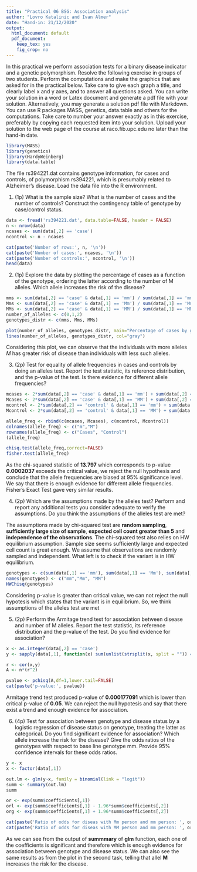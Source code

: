 ```yaml
---
title: "Practical 06 BSG: Association analysis"
author: "Lovro Katalinic and Ivan Almer"
date: "Hand-in: 21/12/2020"
output:
  html_document: default
  pdf_document: 
    keep_tex: yes
    fig_crop: no
---
```


In this practical we perform association tests for a binary disease indicator and a genetic polymorphism. Resolve the following exercise in groups of two students. Perform the computations and make the graphics that are asked for in the practical below. Take care to give each graph a title, and clearly label x and y axes, and to answer all questions asked. You can write your solution in a word or Latex document and generate a pdf file with your solution. Alternatively, you may generate a solution pdf file with Markdown. You can use R packages MASS, genetics, data.table and others for the computations. Take care to number your answer exactly as in this exercise, preferably by copying each requested item into your solution. Upload your solution to the web page of the course at raco.fib.upc.edu no later than the hand-in date.

```r
library(MASS)
library(genetics)
library(HardyWeinberg)
library(data.table)
```


The file rs394221.dat contains genotype information, for cases and controls, of polymorphism rs394221, which is presumably related to Alzheimer’s disease. Load the data file into the R environment.

1. (1p) What is the sample size? What is the number of cases and the number of controls? Construct the contingency table of genotype by case/control status.

```r
data <- fread('rs394221.dat', data.table=FALSE, header = FALSE)
n <- nrow(data)
ncases <- sum(data[,2] == 'case')
ncontrol <- n - ncases

cat(paste('Number of rows:', n, '\n'))
cat(paste('Number of cases:', ncases, '\n'))
cat(paste('Number of controls:', ncontrol, '\n'))
head(data)
```

2. (1p) Explore the data by plotting the percentage of cases as a function of the genotype, ordering the latter according to the number of M alleles. Which allele increases the risk of the disease?

```r
mms <- sum(data[,2] == 'case' & data[,1] == 'mm') / sum(data[,1] == 'mm')
Mms <- sum(data[,2] == 'case' & data[,1] == 'Mm') / sum(data[,1] == 'Mm')
MMs <- sum(data[,2] == 'case' & data[,1] == 'MM') / sum(data[,1] == 'MM')
number_of_alleles <- c(0,1,2)
genotypes_distr <- c(mms, Mms, MMs)

plot(number_of_alleles, genotypes_distr, main="Percentage of cases by genotype", xlab="Number of M alleles", ylab="Frequency of genotypes in cases")
lines(number_of_alleles, genotypes_distr, col="gray")
```

Considering this plot, we can observe that the individuals with more alleles *M* has greater risk of disease than individuals with less such alleles.

3. (2p) Test for equality of allele frequencies in cases and controls by doing an alleles test. Report the test statistic, its reference distribution, and the p-value of the test. Is there evidence for different allele frequencies?

```r
mcases <- 2*sum(data[,2] == 'case' & data[,1] == 'mm') + sum(data[,2] == 'case' & data[,1] == 'Mm')
Mcases <- 2*sum(data[,2] == 'case' & data[,1] == 'MM') + sum(data[,2] == 'case' & data[,1] == 'Mm')
mcontrol <- 2*sum(data[,2] == 'control' & data[,1] == 'mm') + sum(data[,2] == 'control' & data[,1] == 'Mm')
Mcontrol <- 2*sum(data[,2] == 'control' & data[,1] == 'MM') + sum(data[,2] == 'control' & data[,1] == 'Mm')

allele_freq <- rbind(c(mcases, Mcases), c(mcontrol, Mcontrol))
colnames(allele_freq) <- c("m","M")
rownames(allele_freq) <- c("Cases", "Control")
(allele_freq)

chisq.test(allele_freq,correct=FALSE)
fisher.test(allele_freq)
```
As the chi-squared statistic of **13.797** which corresponds to p-value **0.0002037** exceeds the critical value, we reject the null hypothesis and conclude that the allele frequencies are biased at 95% significance level. We say that there is enough evidence for different allele frequencies. Fisher's Exact Test gave very similar results.

4. (2p) Which are the assumptions made by the alleles test? Perform and report any additional tests you consider adequate to verify the assumptions. Do you think the assumptions of the alleles test are met?

The assumptions made by chi-squared test are **random sampling**, **sufficiently large size of sample**, **expected cell count greater than 5** and **independence of the observations**. The chi-squared test also relies on HW equilibrium assumption. Sample size seems sufficiently large and expected cell count is great enough. We assume that observations are randomly sampled and independent. What left is to check if the variant is in HW equilibrium.

```r
genotypes <- c(sum(data[,1] == 'mm'), sum(data[,1] == 'Mm'), sum(data[,1] == 'MM'))
names(genotypes) <- c("mm","Mm", "MM")
HWChisq(genotypes)
```

Considering p-value is greater than critical value, we can not reject the null hypotesis which states that the variant is in equilibrium. So, we think assumptions of the alleles test are met

5. (2p) Perform the Armitage trend test for association between disease and number of M alleles. Report the test statistic, its reference distribution and the p-value of the test. Do you find evidence for association?

```r
x <- as.integer(data[,2] == 'case')
y <- sapply(data[,1], function(x) sum(unlist(strsplit(x, split = "")) == 'M'))

r <- cor(x,y)
A <- n*(r^2)

pvalue <- pchisq(A,df=1,lower.tail=FALSE)
cat(paste('p-value:', pvalue))
```
Armitage trend test produced p-value of **0.000177091** which is lower than critical p-value of **0.05**. We can reject the null hypotesis and say that there exist a trend and enough evidence for association.

6. (4p) Test for association between genotype and disease status by a logistic regression of disease status on genotype, treating the latter as categorical. Do you find significant evidence for association? Which allele increase the risk for the disease? Give the odds ratios of the genotypes with respect to base line genotype mm. Provide 95% confidence intervals for these odds ratios.

```r
y <- x
x <- factor(data[,1])

out.lm <- glm(y~x, family = binomial(link = "logit"))
summ <- summary(out.lm)
summ

or <- exp(summ$coefficients[,1])
orl <- exp(summ$coefficients[,1] - 1.96*summ$coefficients[,2])
org <- exp(summ$coefficients[,1] + 1.96*summ$coefficients[,2])

cat(paste('Ratio of odds for diseas with Mm person and mm person: ', or[2], ' (95% confidence interval: [', orl[2], ', ', org[2], ']\n', sep=''))
cat(paste('Ratio of odds for diseas with MM person and mm person: ', or[3], ' (95% confidence interval: [', orl[3], ', ', org[3], ']\n', sep=''))
```

As we can see from the output of **summmary** of **glm** function, each one of the coefficients is significant and therefore which is enough evidence for association between genotype and disease status. We can also see the same results as from the plot in the second task, telling that allel **M** increases the risk for the disease. 

